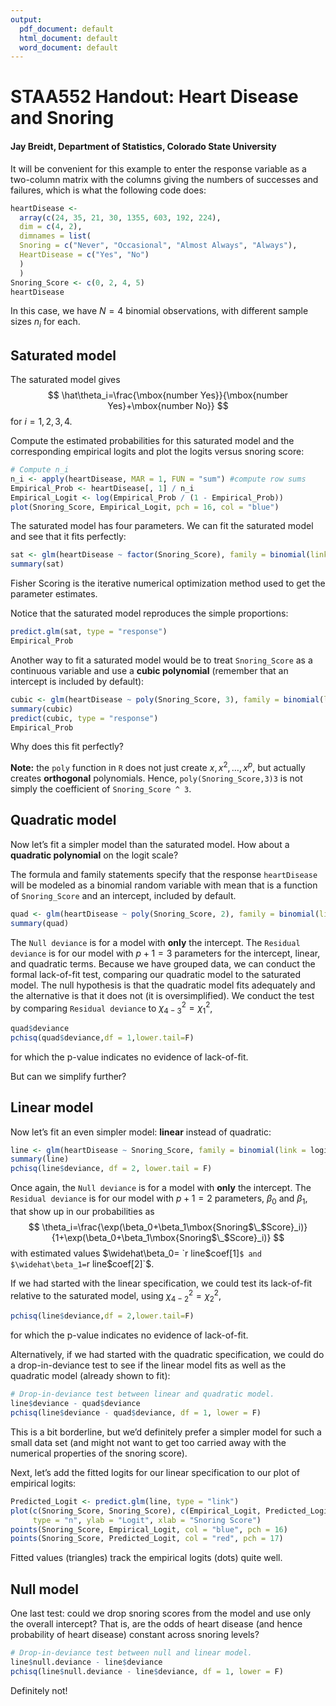 ---
output:
  pdf_document: default
  html_document: default
  word_document: default
---
STAA552 Handout: Heart Disease and Snoring
========================================================
#### Jay Breidt, Department of Statistics, Colorado State University

It will be convenient for this example to enter the response variable as a two-column matrix with the columns giving the numbers of successes and failures, which is what the following code does:  
```{r}
heartDisease <-
  array(c(24, 35, 21, 30, 1355, 603, 192, 224),
  dim = c(4, 2),
  dimnames = list(
  Snoring = c("Never", "Occasional", "Almost Always", "Always"),
  HeartDisease = c("Yes", "No")
  )
  )
Snoring_Score <- c(0, 2, 4, 5)
heartDisease
```
In this case, we have $N=4$ binomial observations, with different sample sizes $n_i$ for each.  


## Saturated model

The saturated model gives
$$
\hat\theta_i=\frac{\mbox{number Yes}}{\mbox{number Yes}+\mbox{number No}}
$$
for $i=1,2,3,4$.

Compute the estimated probabilities for this saturated model and the
corresponding empirical logits and plot the logits versus snoring score:
```{r}
# Compute n_i
n_i <- apply(heartDisease, MAR = 1, FUN = "sum") #compute row sums
Empirical_Prob <- heartDisease[, 1] / n_i
Empirical_Logit <- log(Empirical_Prob / (1 - Empirical_Prob))
plot(Snoring_Score, Empirical_Logit, pch = 16, col = "blue")
```

The saturated model has four parameters.  We can fit the saturated model and see that it fits perfectly:
```{r}
sat <- glm(heartDisease ~ factor(Snoring_Score), family = binomial(link = logit))
summary(sat)
```
Fisher Scoring is the iterative numerical optimization method used to get the
parameter estimates.

Notice that the saturated model reproduces the simple proportions:
```{r}
predict.glm(sat, type = "response")
Empirical_Prob
```

Another way to fit a saturated model would be to treat `Snoring_Score` as a continuous variable and use a **cubic polynomial** (remember that an intercept is included by default):
```{r}
cubic <- glm(heartDisease ~ poly(Snoring_Score, 3), family = binomial(link = logit))
summary(cubic)
predict(cubic, type = "response")
Empirical_Prob
```
Why does this fit perfectly?

**Note:** the `poly` function in `R` does not just create $x, x^2, \ldots,x^p$, but actually creates **orthogonal** polynomials.  Hence, `poly(Snoring_Score,3)3` is not simply the coefficient of `Snoring_Score ^ 3`.


## Quadratic model

Now let's fit a simpler model than the saturated model.  How about a **quadratic polynomial** on the logit scale?

The formula and family statements specify that the response  `heartDisease` will be modeled as a binomial random variable with mean that is a function of `Snoring_Score` and an intercept, included by default.

```{r}
quad <- glm(heartDisease ~ poly(Snoring_Score, 2), family = binomial(link = logit))
summary(quad)
```
The `Null deviance` is for a model with **only** the intercept.  The `Residual deviance` is for our model with $p+1=3$ parameters for the intercept, linear, and quadratic terms.  Because we have grouped data, we can conduct the formal lack-of-fit test, comparing our quadratic model to the saturated model.  The null hypothesis is that the quadratic model fits adequately and the alternative is that it does not (it is oversimplified).  We conduct the test by comparing `Residual deviance`
to $\chi^2_{4-3}=\chi^2_1$, 
```{r}
quad$deviance
pchisq(quad$deviance,df = 1,lower.tail=F)
```
for which the p-value indicates no evidence of lack-of-fit. 

But can we simplify further?

## Linear model

Now let's fit an even simpler model: **linear** instead of quadratic: 
```{r}
line <- glm(heartDisease ~ Snoring_Score, family = binomial(link = logit))
summary(line)
pchisq(line$deviance, df = 2, lower.tail = F)
```
Once again, the `Null deviance` is for a model with **only** the intercept.  The `Residual deviance` is for our model with $p+1=2$ parameters, $\beta_0$ and $\beta_1$, that show up in our probabilities as 
$$
\theta_i=\frac{\exp(\beta_0+\beta_1\mbox{Snoring$\_$Score}_i)}{1+\exp(\beta_0+\beta_1\mbox{Snoring$\_$Score}_i)}
$$
with estimated values $\widehat\beta_0= `r line$coef[1]`$ and $\widehat\beta_1= `r line$coef[2]`$.  


If we had started with the linear specification, we could test its lack-of-fit relative to the saturated model, using  $\chi^2_{4-2}=\chi^2_2$, 
```{r}
pchisq(line$deviance,df = 2,lower.tail=F)
```
for which the p-value indicates no evidence of lack-of-fit. 

Alternatively, if we had started with the quadratic specification, we could do a drop-in-deviance test to see if the linear model fits as well as the quadratic model (already shown to fit): 
```{r}
# Drop-in-deviance test between linear and quadratic model.
line$deviance - quad$deviance
pchisq(line$deviance - quad$deviance, df = 1, lower = F)
```
This is a bit borderline, but we'd definitely prefer a simpler model for such a small data set (and might not want to get too carried away with the numerical properties of the snoring score).

Next, let's add the fitted logits for our linear specification to our plot of empirical logits:
```{r}
Predicted_Logit <- predict.glm(line, type = "link")
plot(c(Snoring_Score, Snoring_Score), c(Empirical_Logit, Predicted_Logit), 
     type = "n", ylab = "Logit", xlab = "Snoring Score")
points(Snoring_Score, Empirical_Logit, col = "blue", pch = 16)
points(Snoring_Score, Predicted_Logit, col = "red", pch = 17)
```

Fitted values (triangles) track the empirical logits (dots) quite well.


## Null model

One last test: could we drop snoring scores from the model and use only the overall intercept? That is, are the odds of heart disease (and hence probability of heart disease) constant across snoring levels?


```{r}
# Drop-in-deviance test between null and linear model.
line$null.deviance - line$deviance
pchisq(line$null.deviance - line$deviance, df = 1, lower = F)
```

Definitely not!